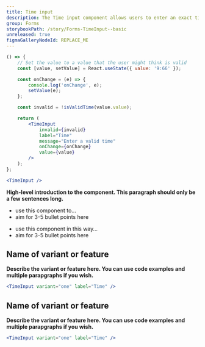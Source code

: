 ```yaml
---
title: Time input
description: The Time input component allows users to enter an exact time in various formats.
group: Forms
storybookPath: /story/Forms-TimeInput--basic
unreleased: true
figmaGalleryNodeId: REPLACE_ME
---
```


```jsx live
() => {
	// Set the value to a value that the user might think is valid
	const [value, setValue] = React.useState({ value: '9:66' });

	const onChange = (e) => {
		console.log('onChange', e);
		setValue(e);
	};

	const invalid = !isValidTime(value.value);

	return (
		<TimeInput
			invalid={invalid}
			label="Time"
			message="Enter a valid time"
			onChange={onChange}
			value={value}
		/>
	);
};
```

```jsx live
<TimeInput />
```

**High-level introduction to the component. This paragraph should only be a few sentences long.**

<DoHeading />

- use this component to…
- aim for 3-5 bullet points here

<DontHeading />

- use this component in this way…
- aim for 3-5 bullet points here

## Name of variant or feature

**Describe the variant or feature here. You can use code examples and multiple parapgraphs if you wish.**

```jsx live
<TimeInput variant="one" label="Time" />
```

## Name of variant or feature

**Describe the variant or feature here. You can use code examples and multiple parapgraphs if you wish.**

```jsx live
<TimeInput variant="one" label="Time" />
```
